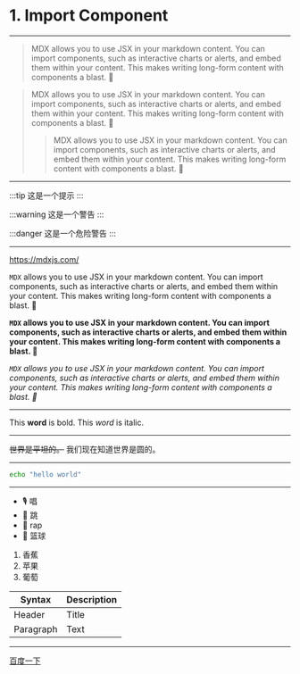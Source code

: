 
# 1. Import Component
<Counter />

******

> MDX allows you to use JSX in your markdown content. You can import components, such as interactive charts or alerts, and embed them within your content. This makes writing long-form content with components a blast. 🚀

> MDX allows you to use JSX in your markdown content. You can import components, such as interactive charts or alerts, and embed them within your content. This makes writing long-form content with components a blast. 🚀
>
>> MDX allows you to use JSX in your markdown content. You can import components, such as interactive charts or alerts, and embed them within your content. This makes writing long-form content with components a blast. 🚀

******

:::tip
这是一个提示
:::

:::warning
这是一个警告
:::

:::danger
这是一个危险警告
:::

******

https://mdxjs.com/

`MDX` allows you to use JSX in your markdown content. You can import components, such as interactive charts or alerts, and embed them within your content. This makes writing long-form content with components a blast. 🚀

**`MDX` allows you to use JSX in your markdown content. You can import components, such as interactive charts or alerts, and embed them within your content. This makes writing long-form content with components a blast. 🚀**

_`MDX` allows you to use JSX in your markdown content. You can import components, such as interactive charts or alerts, and embed them within your content. This makes writing long-form content with components a blast. 🚀_

******

This **word** is bold. This <em>word</em> is italic.

******

~~世界是平坦的。~~ 我们现在知道世界是圆的。

******

```bash
echo "hello world"
```

******

- 🎙️ 唱
- 🐔 跳
- 👅 rap
- 🏀 篮球

1. 香蕉
2. 苹果
3. 葡萄

| Syntax    | Description |
| --------- | ----------- |
| Header    | Title       |
| Paragraph | Text        |

******

[百度一下](http://www.baidu.com/)
